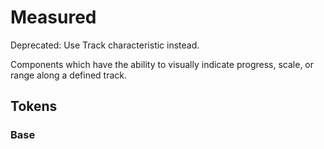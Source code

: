 
<Meta title="Theme/Characteristics/Measured" />

# Measured

<Banner status="warning">
  <BannerContent>Deprecated: Use Track characteristic instead.</BannerContent>
</Banner>

Components which have the ability to visually indicate progress, scale, or range along a defined track.

## Tokens

### Base

<Canvas>
  <Story name="Base">
    <DocGrid withNotes>
      <ColorBlock
        colorVar="--salt-measured-background"
        replacementToken="--salt-track-background"
      />
      <ColorBlock
        colorVar="--salt-measured-background-disabled"
        replacementToken="--salt-track-background-disabled"
      />
      <ColorBlock
        colorVar="--salt-measured-borderColor"
        replacementToken="--salt-track-borderColor"
      />
      <ColorBlock
        colorVar="--salt-measured-borderColor-disabled"
        replacementToken="--salt-track-borderColor-disabled"
      />
      <ColorBlock
        colorVar="--salt-measured-fill"
        replacementToken="--salt-accent-background"
      />
      <ColorBlock
        colorVar="--salt-measured-fill-disabled"
        replacementToken="--salt-accent-background-disabled"
      />
      <ColorBlock
        colorVar="--salt-measured-foreground"
        replacementToken="--salt-selectable-foreground"
      />
      <ColorBlock
        colorVar="--salt-measured-foreground-hover"
        replacementToken="#2670a9"
      />
      <ColorBlock
        colorVar="--salt-measured-foreground-active"
        replacementToken="--salt-selectable-foreground-selected"
      />
      <ColorBlock
        colorVar="--salt-measured-foreground-undo"
        replacementToken="#2670a9"
      />
      <ColorBlock
        colorVar="--salt-measured-foreground-activeDisabled"
        replacementToken="--salt-selectable-selectedDisabled"
      />
      <ColorBlock
        colorVar="--salt-measured-foreground-disabled"
        replacementToken="--salt-selectable-disabled"
      />
      <LineBlock
        token="--salt-measured-borderStyle"
        lineStyle="--salt-measured-borderStyle"
        replacementToken="--salt-track-borderStyle"
      />
      <LineBlock
        token="--salt-measured-borderStyle-active"
        lineStyle="--salt-measured-borderStyle-active"
        replacementToken="--salt-track-borderStyle-active"
      />
      <LineBlock
        token="--salt-measured-borderStyle-complete"
        lineStyle="--salt-measured-borderStyle-complete"
        replacementToken="--salt-track-borderStyle-complete"
      />
      <LineBlock
        token="--salt-measured-borderStyle-incomplete"
        lineStyle="--salt-measured-borderStyle-incomplete"
        replacementToken="--salt-track-borderStyle-incomplete"
      />
      <LineBlock
        lineWidth="--salt-measured-borderWidth"
        token="--salt-track-borderWidth"
        replacementToken="--salt-track-borderWidth"
      />
      <LineBlock
        lineWidth="--salt-measured-borderWidth-active"
        token="--salt-track-borderWidth-active"
        replacementToken="--salt-track-borderWidth-active"
      />
      <LineBlock
        lineWidth="--salt-measured-borderWidth-complete"
        token="--salt-track-borderWidth-complete"
        replacementToken="--salt-track-borderWidth-complete"
      />
      <LineBlock
        lineWidth="--salt-measured-borderWidth-incomplete"
        token="--salt-track-borderWidth-incomplete"
        replacementToken="--salt-track-borderWidth-incomplete"
      />
      <FontWeightBlock
        fontWeight="--salt-measured-fontWeight"
        replacementToken="--salt-track-borderWidth-fontWeight"
      />
      <FontWeightBlock
        fontWeight="--salt-measured-textAlign"
        replacementToken="--salt-track-textAlign"
      />
    </DocGrid>
  </Story>
</Canvas>
